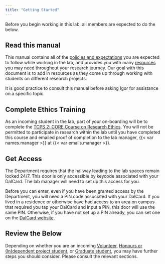 ```yaml
---
title: "Getting Started"
---
```


Before you begin working in this lab, all members are expected to do the below.

## Read this manual

This manual contains all of the [policies and expectations](policies.qmd) you are expected to follow while working in the lab, and provides you with many [resources](resources.qmd) you may need throughout your research journey. Our goal with this document is to add in resources as they come up through working with students on different research projects.

It is good practice to consult this manual before asking Igor for assistance on a specific topic.

## Complete Ethics Training

As an incoming student in the lab, part of your on-boarding will be to complete the [TCPS 2: CORE Course on Research Ethics](https://tcps2core.ca/welcome). You will not be permitted to participate in research within the lab until you have completed this course and emailed proof of completion to the lab manager, {{< var names.manager >}} at {{< var emails.manager >}}.

## Get Access

The Department requires that the hallway leading to the lab spaces remain locked 24/7. This door is only accessible by keycode associated with your DalCard. The lab manager will need to set up this access for you.

Before you can enter, even if you have been granted access by the Department, you will need a PIN code associated with your DalCard. If you lived in a residence or otherwise have had access to an area on campus that required you tap your DalCard and input a PIN, this door will use the same PIN. Otherwise, if you have not set up a PIN already, you can set one on the [DalCard website](https://www.dal.ca/campus_life/Dalcard/your-dalcard-account.html).

## Review the Below

Depending on whether you are an incoming [Volunteer](volunteer.qmd), [Honours or (In)dependent project student](undergrad.qmd), or [Graduate student](graduate.qmd), you may have further steps you should consider. Please consult the relevant sections.
